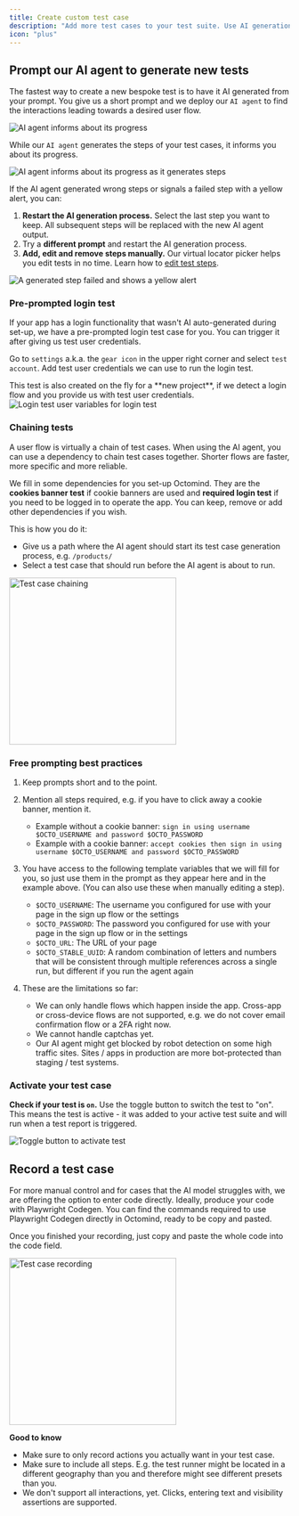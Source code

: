 ```yaml
---
title: Create custom test case
description: "Add more test cases to your test suite. Use AI generation or recording."
icon: "plus"
---
```


## Prompt our AI agent to generate new tests

The fastest way to create a new bespoke test is to have it AI generated from your prompt. You give us a short prompt and we deploy our `AI agent` to find the interactions leading towards a desired user flow.

<Frame caption="Create new test case by prompting the AI agent, screenshot 07/2024">
  <img
    src="/images/prompting/create-new-test.png"
    alt="AI agent informs about its progress"
  />
</Frame>

While our `AI agent` generates the steps of your test cases, it informs you about its progress.

<Frame caption="AI agent informs about its progress, screenshot 07/2024">
  <img
    src="/images/prompting/AI-Agent-generating-steps.png"
    alt="AI agent informs about its progress as it generates steps"
  />
</Frame>

If the AI agent generated wrong steps or signals a failed step with a yellow alert, you can:

1. **Restart the AI generation process.** Select the last step you want to keep. All subsequent steps will be replaced with the new AI agent output.
2. Try a **different prompt** and restart the AI generation process.
3. **Add, edit and remove steps manually.** Our virtual locator picker helps you edit tests in no time. Learn how to [edit test steps](/edit-test-case.mdx).

<Frame caption="A generated test step failed, highlighted by yellow alert, screenshot 07/2024">
  <img
    src="/images/prompting/failed-test-step.png"
    alt="A generated step failed and shows a yellow alert"
  />
</Frame>

### Pre-prompted login test

If your app has a login functionality that wasn't AI auto-generated during set-up, we have a pre-prompted login test case for you. You can trigger it after giving us test user credentials.

Go to `settings` a.k.a. the `gear icon` in the upper right corner and select `test account`. Add test user credentials we can use to run the login test.

<Tip>
This test is also created on the fly for a **new project**, if we detect a login flow and you provide us with test user credentials.

</Tip>

<div class="mt-8" />

<Frame caption="Test user credentials for login test, screenshot 07/2024">
  <img
    src="/images/prompting/login-variables.png"
    alt="Login test user variables for login test"
  />
</Frame>

### Chaining tests

A user flow is virtually a chain of test cases. When using the AI agent, you can use a dependency to chain test cases together. Shorter flows are faster, more specific and more reliable.

We fill in some dependencies for you set-up Octomind. They are the **cookies banner test** if cookie banners are used and **required login test** if you need to be logged in to operate the app.
You can keep, remove or add other dependencies if you wish.

This is how you do it:

- Give us a path where the AI agent should start its test case generation process, e.g. `/products/`
- Select a test case that should run before the AI agent is about to run.

<Frame caption="Test case chaining, screenshot 07/2024">
  <img
    src="/images/prompting/define-dependency.png"
    alt="Test case chaining"
    width="300px"
  />
</Frame>

<div class="mt-8" />

### Free prompting best practices

1. Keep prompts short and to the point.
2. Mention all steps required, e.g. if you have to click away a cookie banner, mention it.

   - Example without a cookie banner: `sign in using username $OCTO_USERNAME and password $OCTO_PASSWORD`
   - Example with a cookie banner: `accept cookies then sign in using username $OCTO_USERNAME and password $OCTO_PASSWORD`

3. You have access to the following template variables that we will fill for you, so just use them in the prompt as they appear here and in the example above. (You can also use these when manually editing a step).

   - `$OCTO_USERNAME`: The username you configured for use with your page in the sign up flow or the settings
   - `$OCTO_PASSWORD`: The password you configured for use with your page in the sign up flow or in the settings
   - `$OCTO_URL`: The URL of your page
   - `$OCTO_STABLE_UUID`: A random combination of letters and numbers that will be consistent through multiple references across a single run, but different if you run the agent again

4. These are the limitations so far:

   - We can only handle flows which happen inside the app. Cross-app or cross-device flows are not supported, e.g. we do not cover email confirmation flow or a 2FA right now.
   - We cannot handle captchas yet.
   - Our AI agent might get blocked by robot detection on some high traffic sites. Sites / apps in production are more bot-protected than staging / test systems.

### Activate your test case

**Check if your test is `on`.** Use the toggle button to switch the test to "on". This means the test is active - it was added to your active test suite and will run when a test report is triggered.

<Frame caption="Toggle button to activate your test case, screenshot 07/2024">
  <img
    src="/images/prompting/toggle-button.png"
    alt="Toggle button to activate test"
  />
</Frame>

## Record a test case

For more manual control and for cases that the AI model struggles with, we are offering the option to enter code directly. Ideally, produce your code with Playwright Codegen.
You can find the commands required to use Playwright Codegen directly in Octomind, ready to be copy and pasted.

Once you finished your recording, just copy and paste the whole code into the code field.

<Frame caption="Test case recording, screenshot 02/2024">
  <img
    src="/images/Test-case-recording.png"
    alt="Test case recording"
    width="300px"
  />
</Frame>

<div class="mt-8" />

<Tip>

**Good to know**

- Make sure to only record actions you actually want in your
  test case.
- Make sure to include all steps. E.g. the test runner might be located in a different geography than you and therefore might see different presets than you.
- We don't support all interactions, yet. Clicks, entering text and
  visibility assertions are supported.

</Tip>
